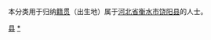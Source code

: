 {{Catnav|頁面分類|各種主題的頁面分類|依中国各省来作的分类|各地中国人|河北人|衡水人}}
{{Catnav|頁面分類|人物|各國人物|中国人|各地中国人|河北人|衡水人}}

本分类用于归纳[[籍贯|籍贯]]（出生地）属于[[河北省|河北省]][[衡水市|衡水市]][[饶阳县|饶阳县]]的人士。

[[Category:衡水人|县]]
[[Category:饶阳县|*]]